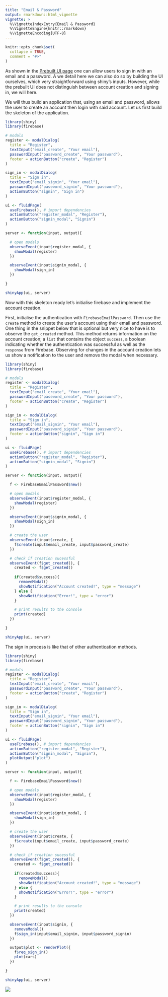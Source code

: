 ```yaml
---
title: "Email & Password"
output: rmarkdown::html_vignette
vignette: >
  %\VignetteIndexEntry{Email & Password}
  %\VignetteEngine{knitr::rmarkdown}
  %\VignetteEncoding{UTF-8}
---
```


```r
knitr::opts_chunk$set(
  collapse = TRUE,
  comment = "#>"
)
```

As shown in the [Prebuilt UI page](get-started.html) one can allow users to sign in with an email and a password. A we detail here we can also do so by building the UI ourselves, which very straightforward using shiny's inputs. However, while the prebuilt UI does not distinguish between account creation and signing in, we will here.

We will thus build an application that, using an email and password, allows the user to create an account then login with said account. Let us first build the skeleton of the application. 

```r
library(shiny)
library(firebase)

# modals
register <- modalDialog(
  title = "Register",
  textInput("email_create", "Your email"),
  passwordInput("password_create", "Your password"),
  footer = actionButton("create", "Register")
)

sign_in <- modalDialog(
  title = "Sign in",
  textInput("email_signin", "Your email"),
  passwordInput("password_signin", "Your password"),
  actionButton("signin", "Sign in")
)

ui <- fluidPage(
  useFirebase(), # import dependencies
  actionButton("register_modal", "Register"),
  actionButton("signin_modal", "Signin")
)

server <- function(input, output){

  # open modals
  observeEvent(input$register_modal, {
    showModal(register)
  })

  observeEvent(input$signin_modal, {
    showModal(sign_in)
  })

}

shinyApp(ui, server)
```

Now with this skeleton ready let's initialise firebase and implement the account creation. 

First, initialise the authentication with `FirebaseEmailPassword`. Then use the `create` method to create the user's account using their email and password. One thing in the snippet below that is optional but very nice to have is to observe the `get_created` method. This method returns information on the account creation; a `list` that contains the object `success`, a boolean indicating whether the authentication was successful as well as the `response` from Firebase. Observing for changes in the account creation lets us show a notification to the user and remove the modal when necessary.

```r
library(shiny)
library(firebase)

# modals
register <- modalDialog(
  title = "Register",
  textInput("email_create", "Your email"),
  passwordInput("password_create", "Your password"),
  footer = actionButton("create", "Register")
)

sign_in <- modalDialog(
  title = "Sign in",
  textInput("email_signin", "Your email"),
  passwordInput("password_signin", "Your password"),
  footer = actionButton("signin", "Sign in")
)

ui <- fluidPage(
  useFirebase(), # import dependencies
  actionButton("register_modal", "Register"),
  actionButton("signin_modal", "Signin")
)

server <- function(input, output){

  f <- FirebaseEmailPassword$new()

  # open modals
  observeEvent(input$register_modal, {
    showModal(register)
  })

  observeEvent(input$signin_modal, {
    showModal(sign_in)
  })

  # create the user
  observeEvent(input$create, {
    f$create(input$email_create, input$password_create)
  })

  # check if creation sucessful
  observeEvent(f$get_created(), {
    created <- f$get_created()
    
    if(created$success){
      removeModal()
      showNotification("Account created!", type = "message")
    } else {
      showNotification("Error!", type = "error")
    }

    # print results to the console
    print(created)
  })

}

shinyApp(ui, server)
```

The sign in process is like that of other authentication methods.

```r
library(shiny)
library(firebase)

# modals
register <- modalDialog(
  title = "Register",
  textInput("email_create", "Your email"),
  passwordInput("password_create", "Your password"),
  footer = actionButton("create", "Register")
)

sign_in <- modalDialog(
  title = "Sign in",
  textInput("email_signin", "Your email"),
  passwordInput("password_signin", "Your password"),
  footer = actionButton("signin", "Sign in")
)

ui <- fluidPage(
  useFirebase(), # import dependencies
  actionButton("register_modal", "Register"),
  actionButton("signin_modal", "Signin"),
  plotOutput("plot")
)

server <- function(input, output){

  f <- FirebaseEmailPassword$new()

  # open modals
  observeEvent(input$register_modal, {
    showModal(register)
  })

  observeEvent(input$signin_modal, {
    showModal(sign_in)
  })

  # create the user
  observeEvent(input$create, {
    f$create(input$email_create, input$password_create)
  })

  # check if creation sucessful
  observeEvent(f$get_created(), {
    created <- f$get_created()
    
    if(created$success){
      removeModal()
      showNotification("Account created!", type = "message")
    } else {
      showNotification("Error!", type = "error")
    }

    # print results to the console
    print(created)
  })

  observeEvent(input$signin, {
    removeModal()
    f$sign_in(input$email_signin, input$password_signin)
  })

  output$plot <- renderPlot({
    f$req_sign_in()
    plot(cars)
  })

}

shinyApp(ui, server)
```

![](firebase_email_password.gif)
